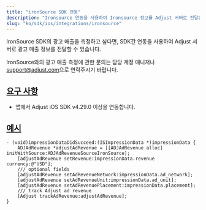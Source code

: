 ```yaml
---
title: "ironSource SDK 연동"
description: "Ironsource 연동을 사용하여 Ironsource 정보를 Adjust 서버로 전달합니다."
slug: "ko/sdk/ios/integrations/ironsource"
---
```


IronSource SDK의 광고 매출을 측정하고 싶다면, SDK간 연동을 사용하여 Adjust 서버로 광고 매출 정보를 전달할 수 있습니다.

<Callout type="note">

IronSource와의 광고 매출 측정에 관한 문의는 담당 계정 매니저나 [support@adjust.com](mailto:support@adjust.com)으로 연락주시기 바랍니다.

</Callout>

## [요구 사항](requirements)

-  앱에서 Adjust iOS SDK v4\.29\.0 이상을 연동합니다.

## [예시](example)

<Tabs>
<Tab title="Objective-C">

```objc
- (void)impressionDataDidSucceed:(ISImpressionData *)impressionData {
    ADJAdRevenue *adjustAdRevenue = [[ADJAdRevenue alloc] initWithSource:ADJAdRevenueSourceIronSource];
    [adjustAdRevenue setRevenue:impressionData.revenue currency:@"USD"];
    /// optional fields
    [adjustAdRevenue setAdRevenueNetwork:impressionData.ad_network];
    [adjustAdRevenue setAdRevenueUnit:impressionData.ad_unit];
    [adjustAdRevenue setAdRevenuePlacement:impressionData.placement];
    /// track Adjust ad revenue
    [Adjust trackAdRevenue:adjustAdRevenue];
}
```

</Tab>
</Tabs>
